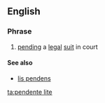 ==English==
{{wikipedia}}

===Phrase===
{{head|en|phrase|head=[[pendente]] [[lite]]}}

# {{context|legal}} [[pend]]ing a [[legal]] [[suit]] in court

====See also====
* [[lis pendens]]

[[ta:pendente lite]]